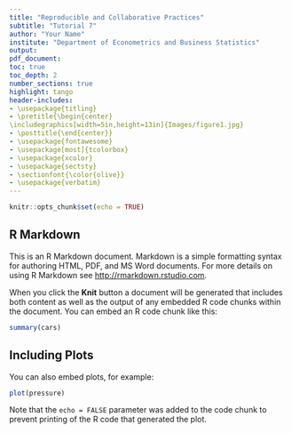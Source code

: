```yaml
---
title: "Reproducible and Collaborative Practices"
subtitle: "Tutorial 7"
author: "Your Name"
institute: "Department of Econometrics and Business Statistics"
output:
pdf_document:
toc: true
toc_depth: 2
number_sections: true
highlight: tango
header-includes:
- \usepackage{titling}
- \pretitle{\begin{center}
\includegraphics[width=5in,height=13in]{Images/figure1.jpg}
- \posttitle{\end{center}}
- \usepackage{fontawesome}
- \usepackage[most]{tcolorbox}
- \usepackage{xcolor}
- \usepackage{sectsty}
- \sectionfont{\color{olive}}
- \usepackage{verbatim}
---
```


```r
knitr::opts_chunk$set(echo = TRUE)
```

## R Markdown

This is an R Markdown document. Markdown is a simple formatting syntax for authoring HTML, PDF, and MS Word documents. For more details on using R Markdown see <http://rmarkdown.rstudio.com>.

When you click the **Knit** button a document will be generated that includes both content as well as the output of any embedded R code chunks within the document. You can embed an R code chunk like this:

```r
summary(cars)
```

## Including Plots

You can also embed plots, for example:

```r
plot(pressure)
```

Note that the `echo = FALSE` parameter was added to the code chunk to prevent printing of the R code that generated the plot.
